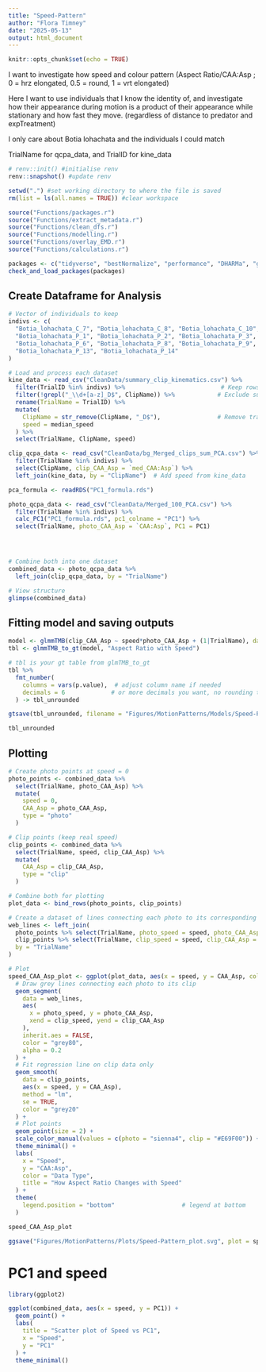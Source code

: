 ```yaml
---
title: "Speed-Pattern"
author: "Flora Timney"
date: "2025-05-13"
output: html_document
---
```


```r
knitr::opts_chunk$set(echo = TRUE)
```

I want to investigate how speed and colour pattern (Aspect Ratio/CAA:Asp ; 0 = hrz elongated, 0.5 = round, 1 = vrt elongated)


Here I want to use individuals that I know the identity of, and investigate how their appearance during motion is a product of their appearance while stationary and how fast they move. (regardless of distance to predator and expTreatment)

I only care about Botia lohachata and the individuals I could match


TrialName for qcpa_data, and TrialID for kine_data

```r
# renv::init() #initialise renv
renv::snapshot() #update renv
```

```r
setwd(".") #set working directory to where the file is saved
rm(list = ls(all.names = TRUE)) #clear workspace
```

```r
source("Functions/packages.r")
source("Functions/extract_metadata.r")
source("Functions/clean_dfs.r")
source("Functions/modelling.r")
source("Functions/overlay_EMD.r")
source("Functions/calculations.r")
```

```r
packages <- c("tidyverse", "bestNormalize", "performance", "DHARMa", "glmmTMB", "ggeffects", "ggplot2", "dplyr")
check_and_load_packages(packages)
```

## Create Dataframe for Analysis
```r
# Vector of individuals to keep
indivs <- c(
  "Botia_lohachata_C_7", "Botia_lohachata_C_8", "Botia_lohachata_C_10", "Botia_lohachata_C_13",
  "Botia_lohachata_P_1", "Botia_lohachata_P_2", "Botia_lohachata_P_3", "Botia_lohachata_P_4",
  "Botia_lohachata_P_6", "Botia_lohachata_P_8", "Botia_lohachata_P_9", 
  "Botia_lohachata_P_13", "Botia_lohachata_P_14"
)

# Load and process each dataset
kine_data <- read_csv("CleanData/summary_clip_kinematics.csv") %>%
  filter(TrialID %in% indivs) %>%                           # Keep rows with valid TrialID
  filter(!grepl("_\\d+[a-z]_D$", ClipName)) %>%            # Exclude subclips in ClipName
  rename(TrialName = TrialID) %>%
  mutate(
    ClipName = str_remove(ClipName, "_D$"),                # Remove trailing "_D"
    speed = median_speed
  ) %>%
  select(TrialName, ClipName, speed)

clip_qcpa_data <- read_csv("CleanData/bg_Merged_clips_sum_PCA.csv") %>%
  filter(TrialName %in% indivs) %>%
  select(ClipName, clip_CAA_Asp = `med_CAA:Asp`) %>%
  left_join(kine_data, by = "ClipName")  # Add speed from kine_data

pca_formula <- readRDS("PC1_formula.rds")

photo_qcpa_data <- read_csv("CleanData/Merged_100_PCA.csv") %>%
  filter(TrialName %in% indivs) %>%
  calc_PC1("PC1_formula.rds", pc1_colname = "PC1") %>%
  select(TrialName, photo_CAA_Asp = `CAA:Asp`, PC1 = PC1)




# Combine both into one dataset
combined_data <- photo_qcpa_data %>%
  left_join(clip_qcpa_data, by = "TrialName")

# View structure
glimpse(combined_data)

```

## Fitting model and saving outputs

```r
model <- glmmTMB(clip_CAA_Asp ~ speed*photo_CAA_Asp + (1|TrialName), data=combined_data)
tbl <- glmmTMB_to_gt(model, "Aspect Ratio with Speed")

# tbl is your gt table from glmTMB_to_gt
tbl %>%
  fmt_number(
    columns = vars(p.value),  # adjust column name if needed
    decimals = 6             # or more decimals you want, no rounding to fewer digits
  ) -> tbl_unrounded

gtsave(tbl_unrounded, filename = "Figures/MotionPatterns/Models/Speed-Pattern_CAA_Asp_model_summary.png")

tbl_unrounded

```

## Plotting

```r
# Create photo points at speed = 0
photo_points <- combined_data %>%
  select(TrialName, photo_CAA_Asp) %>%
  mutate(
    speed = 0,
    CAA_Asp = photo_CAA_Asp,
    type = "photo"
  )

# Clip points (keep real speed)
clip_points <- combined_data %>%
  select(TrialName, speed, clip_CAA_Asp) %>%
  mutate(
    CAA_Asp = clip_CAA_Asp,
    type = "clip"
  )

# Combine both for plotting
plot_data <- bind_rows(photo_points, clip_points)

# Create a dataset of lines connecting each photo to its corresponding clip
web_lines <- left_join(
  photo_points %>% select(TrialName, photo_speed = speed, photo_CAA_Asp = CAA_Asp),
  clip_points %>% select(TrialName, clip_speed = speed, clip_CAA_Asp = CAA_Asp),
  by = "TrialName"
)

# Plot
speed_CAA_Asp_plot <- ggplot(plot_data, aes(x = speed, y = CAA_Asp, color = type)) +
  # Draw grey lines connecting each photo to its clip
  geom_segment(
    data = web_lines,
    aes(
      x = photo_speed, y = photo_CAA_Asp,
      xend = clip_speed, yend = clip_CAA_Asp
    ),
    inherit.aes = FALSE,
    color = "grey80",
    alpha = 0.2
  ) +
  # Fit regression line on clip data only
  geom_smooth(
    data = clip_points,
    aes(x = speed, y = CAA_Asp),
    method = "lm",
    se = TRUE,
    color = "grey20"
  ) +
  # Plot points
  geom_point(size = 2) +
  scale_color_manual(values = c(photo = "sienna4", clip = "#E69F00")) +
  theme_minimal() +
  labs(
    x = "Speed",
    y = "CAA:Asp",
    color = "Data Type",
    title = "How Aspect Ratio Changes with Speed"
  ) +
  theme(
    legend.position = "bottom"                   # legend at bottom
  )

speed_CAA_Asp_plot

ggsave("Figures/MotionPatterns/Plots/Speed-Pattern_plot.svg", plot = speed_CAA_Asp_plot, width = 10, height = 6)
```


# PC1 and speed
```r
library(ggplot2)

ggplot(combined_data, aes(x = speed, y = PC1)) +
  geom_point() +
  labs(
    title = "Scatter plot of Speed vs PC1",
    x = "Speed",
    y = "PC1"
  ) +
  theme_minimal()
```


